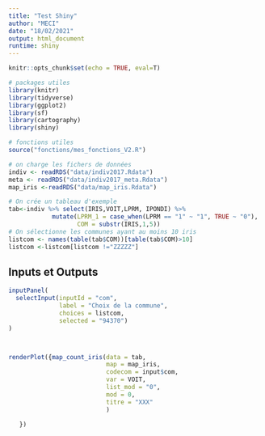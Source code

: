 ```yaml
---
title: "Test Shiny"
author: "MECI"
date: "18/02/2021"
output: html_document
runtime: shiny
---
```


```r
knitr::opts_chunk$set(echo = TRUE, eval=T)

# packages utiles
library(knitr)
library(tidyverse)
library(ggplot2)
library(sf)
library(cartography)
library(shiny)

# fonctions utiles
source("fonctions/mes_fonctions_V2.R")

# on charge les fichers de données
indiv <- readRDS("data/indiv2017.Rdata")
meta <- readRDS("data/indiv2017_meta.Rdata")
map_iris <-readRDS("data/map_iris.Rdata")

# On crée un tableau d'exemple 
tab<-indiv %>% select(IRIS,VOIT,LPRM, IPONDI) %>% 
            mutate(LPRM_1 = case_when(LPRM == "1" ~ "1", TRUE ~ "0"),
                   COM = substr(IRIS,1,5))
# On sélectionne les communes ayant au moins 10 iris
listcom <- names(table(tab$COM))[table(tab$COM)>10]
listcom <-listcom[listcom !="ZZZZZ"]


```



## Inputs et Outputs


```r
inputPanel(
  selectInput(inputId = "com",
              label = "Choix de la commune",
              choices = listcom,
              selected = "94370")
)



renderPlot({map_count_iris(data = tab,
                           map = map_iris,
                           codecom = input$com,
                           var = VOIT,
                           list_mod = "0",
                           mod = 0,
                           titre = "XXX"
                           )
    
   })

```
